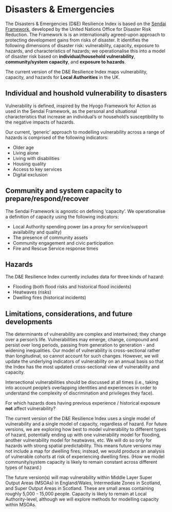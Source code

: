 # Disasters & Emergencies
The Disasters & Emergencies (D&E) Resilience Index is based on the [Sendai Framework](https://www.preventionweb.net/files/43291_sendaiframeworkfordrren.pdf), developed by the United Nations Office for Disaster Risk Reduction. The Framework is is an internationally agreed-upon approach to protecting development gains from risks of disaster. It identifies the following dimensions of disaster risk: vulnerability, capacity, exposure to hazards, and characteristics of hazards; we operationalise this into a model of disaster risk based on **individual/household vulnerability**, **community/system capacity**, and **exposure to hazards**.

The current version of the D&E Resilience Index maps vulnerability, capacity, and hazards for **Local Authorities** in the UK.

## Individual and houshold vulnerability to disasters
Vulnerability is defined, inspired by the Hyogo Framework for Action as used in the Sendai Framework, as the personal and situational characteristics that increase an individual's or household's susceptibility to the negative impacts of hazards.

Our current, 'generic' approach to modelling vulnerability across a range of hazards is comprised of the following indicators:

- Older age
- Living alone
- Living with disabilities
- Housing quality
- Access to key services
- Digital exclusion

## Community and system capacity to prepare/respond/recover
The Sendai Framework is agnostic on defining 'capacity'. We operationalise a definition of capacity using the following indicators:

- Local Authority spending power (as a proxy for service/support availability and quality)
- The presence of community assets
- Community engagement and civic participation
- Fire and Rescue Service response times

## Hazards
The D&E Resilience Index currently includes data for three kinds of hazard:

- Flooding (both flood risks and historical flood incidents)
- Heatwaves (risks)
- Dwelling fires (historical incidents)

## Limitations, considerations, and future developments
The determinants of vulnerability are complex and intertwined; they change over a person's life. Vulnerabilities may emerge, change, compound and persist over long periods, passing from generation to generation - and widening inequalities. Our model of vulnerability is cross-sectional rather than longitudinal, so cannot account for such changes. However, we will update the underlying indicators of vulnerability on an annual basis so that the Index has the most updated cross-sectional view of vulnerability and capacity.

Intersectional vulnerabilities should be discussed at all times (i.e., taking into account people's overlapping identities and experiences in order to understand the complexity of discrimination and privileges they face).

For which hazards does having previous experience / historical exposure **not** affect vulnerability?

The current version of the D&E Resilience Index uses a single model of vulnerability and a single model of capacity, regardless of hazard. For future versions, we are exploring how best to model vulnerability to different types of hazard, potentially ending up with one vulnerability model for flooding, another vulnerability model for heatwaves, etc. We will do so only for hazards with strong spatial predictability. This means future versions may not include a map for dwelling fires; instead, we would produce an analysis of vulnerable cohorts at risk of experiencing dwelling fires. (How we model community/system capacity is likely to remain constant across different types of hazard.)

The future version(s) will map vulnerability within Middle Layer Super Output Areas (MSOAs) in England/Wales, Intermediate Zones in Scotland, and Super Output Areas in Scotland. These are small areas containing roughly 5,000 - 15,000 people. Capacity is likely to remain at Local Authority-level, although we will explore methods for modelling capacity within MSOAs.
